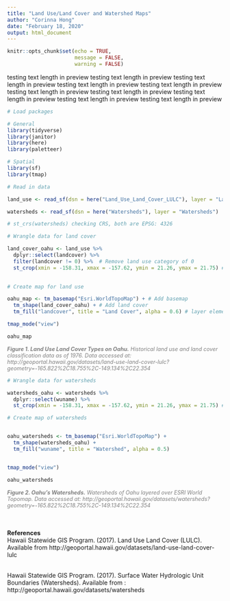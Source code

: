 ```yaml
---
title: "Land Use/Land Cover and Watershed Maps"
author: "Corinna Hong"
date: "February 18, 2020"
output: html_document
---
```


```r
knitr::opts_chunk$set(echo = TRUE, 
                      message = FALSE,
                      warning = FALSE)
```

testing text length in preview testing text length in preview testing text length in preview testing text length in preview testing text length in preview testing text length in preview testing text length in preview testing text length in preview testing text length in preview testing text length in preview



```r

# Load packages

# General
library(tidyverse)
library(janitor)
library(here)
library(paletteer)

# Spatial
library(sf)
library(tmap)

```

```r

# Read in data

land_use <- read_sf(dsn = here("Land_Use_Land_Cover_LULC"), layer = "Land_Use_Land_Cover_LULC")

watersheds <- read_sf(dsn = here("Watersheds"), layer = "Watersheds")

# st_crs(watersheds) checking CRS, both are EPSG: 4326

```

```r

# Wrangle data for land cover

land_cover_oahu <- land_use %>%
  dplyr::select(landcover) %>%
  filter(landcover != 0) %>%  # Remove land use category of 0
  st_crop(xmin = -158.31, xmax = -157.62, ymin = 21.26, ymax = 21.75) # Crop to Oahu
  
```

```r

# Create map for land use

oahu_map <- tm_basemap("Esri.WorldTopoMap") + # Add basemap
  tm_shape(land_cover_oahu) + # Add land cover
  tm_fill("landcover", title = "Land Cover", alpha = 0.6) # layer elements

tmap_mode("view")

oahu_map


```
<p style="font-size:0.9em; font-style:italic; color: grey">
**Figure 1. Land Use Land Cover Types on Oahu.** Historical land use and land cover classification data as of 1976. Data accessed at: http://geoportal.hawaii.gov/datasets/land-use-land-cover-lulc?geometry=-165.822%2C18.755%2C-149.134%2C22.354
</p>


```r

# Wrangle data for watersheds

watersheds_oahu <- watersheds %>% 
  dplyr::select(wuname) %>% 
  st_crop(xmin = -158.31, xmax = -157.62, ymin = 21.26, ymax = 21.75) # Crop to Oahu

```

```r

# Create map of watersheds


oahu_watersheds <- tm_basemap("Esri.WorldTopoMap") +
  tm_shape(watersheds_oahu) +
  tm_fill("wuname", title = "Watershed", alpha = 0.5)


tmap_mode("view")

oahu_watersheds

```
<p style="font-size:0.9em; font-style:italic; color: grey">
**Figure 2. Oahu's Watersheds.** Watersheds of Oahu layered over ESRI World Topomap. Data accessed at: http://geoportal.hawaii.gov/datasets/watersheds?geometry=-165.822%2C18.755%2C-149.134%2C22.354
</p>

</br>
</br>
**References**
</br>
Hawaii Statewide GIS Program. (2017). Land Use Land Cover (LULC). Available from http://geoportal.hawaii.gov/datasets/land-use-land-cover-lulc

</br>
Hawaii Statewide GIS Program. (2017). Surface Water Hydrologic Unit Boundaries (Watersheds). Available from : http://geoportal.hawaii.gov/datasets/watersheds